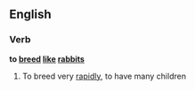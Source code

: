 ==English==

===Verb===
'''to [[breed]] [[like]] [[rabbits]]'''

# {{context|simile}} To breed very [[rapidly]], to have many children